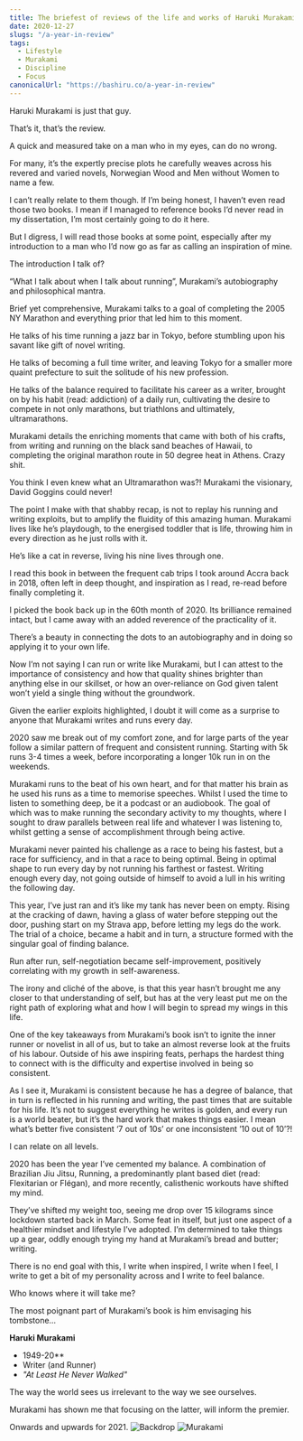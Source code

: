 ```yaml
---
title: The briefest of reviews of the life and works of Haruki Murakami - 2020 in review
date: 2020-12-27
slugs: "/a-year-in-review"
tags:
  - Lifestyle
  - Murakami
  - Discipline
  - Focus
canonicalUrl: "https://bashiru.co/a-year-in-review"
---
```

Haruki Murakami is just that guy. 

That’s it, that’s the review. 

A quick and measured take on a man who in my eyes, can do no wrong. 

For many, it’s the expertly precise plots he carefully weaves across his revered and varied novels, Norwegian Wood and Men without Women to name a few. 

I can’t really relate to them though. If I’m being honest, I haven’t even read those two books. I mean if I managed to reference books I’d never read in my dissertation, I’m most certainly going to do it here.

But I digress, I will read those books at some point, especially after my introduction to a man who I’d now go as far as calling an inspiration of mine. 

The introduction I talk of? 

“What I talk about when I talk about running”, Murakami’s autobiography and philosophical mantra. 

Brief yet comprehensive, Murakami talks to a goal of completing the 2005 NY Marathon and everything prior that led him to this moment. 

He talks of his time running a jazz bar in Tokyo, before stumbling upon his savant like gift of novel writing. 

He talks of becoming a full time writer, and leaving Tokyo for a smaller more quaint prefecture to suit the solitude of his new profession. 

He talks of the balance required to facilitate his career as a writer, brought on by his habit (read: addiction) of a daily run, cultivating the desire to compete in not only marathons, but triathlons and ultimately, ultramarathons. 

Murakami details the enriching moments that came with both of his crafts, from writing and running on the black sand beaches of Hawaii, to completing the original marathon route in 50 degree heat in Athens. Crazy shit.

You think I even knew what an Ultramarathon was?! Murakami the visionary, David Goggins could never!

The point I make with that shabby recap, is not to replay his running and writing exploits, but to amplify the fluidity of this amazing human. Murakami lives like he’s playdough, to the energised toddler that is life, throwing him in every direction as he just rolls with it.

He’s like a cat in reverse, living his nine lives through one. 

I read this book in between the frequent cab trips I took around Accra back in 2018, often left in deep thought, and inspiration as I read, re-read before finally completing it.  

I picked the book back up in the 60th month of 2020. Its brilliance remained intact, but I came away with an added reverence of the practicality of it. 

There’s a beauty in connecting the dots to an autobiography and in doing so applying it to your own life.

Now I’m not saying I can run or write like Murakami, but I can attest to the importance of consistency and how that quality shines brighter than anything else in our skillset, or how an over-reliance on God given talent won’t yield a single thing without the groundwork.

Given the earlier exploits highlighted, I doubt it will come as a surprise to anyone that Murakami writes and runs every day. 

2020 saw me break out of my comfort zone, and for large parts of the year follow a similar pattern of frequent and consistent running. Starting with 5k runs 3-4 times a week, before incorporating a longer 10k run in on the weekends.

Murakami runs to the beat of his own heart, and for that matter his brain as he used his runs as a time to memorise speeches. Whilst I used the time to listen to something deep, be it a podcast or an audiobook. The goal of which was to make running the secondary activity to my thoughts, where I sought to draw parallels between real life and whatever I was listening to, whilst getting a sense of accomplishment through being active.

Murakami never painted his challenge as a race to being his fastest, but a race for sufficiency, and in that a race to being optimal. Being in optimal shape to run every day by not running his farthest or fastest. Writing enough every day, not going outside of himself to avoid a lull in his writing the following day. 

This year, I’ve just ran and it’s like my tank has never been on empty. Rising at the cracking of dawn, having a glass of water before stepping out the door, pushing start on my Strava app, before letting my legs do the work. The trial of a choice, became a habit and in turn, a structure formed with the singular goal of finding balance. 

Run after run, self-negotiation became self-improvement, positively correlating with my growth in self-awareness.

The irony and cliché of the above, is that this year hasn’t brought me any closer to that understanding of self, but has at the very least put me on the right path of exploring what and how I will begin to spread my wings in this life.

One of the key takeaways from Murakami’s book isn’t to ignite the inner runner or novelist in all of us, but to take an almost reverse look at the fruits of his labour. Outside of his awe inspiring feats, perhaps the hardest thing to connect with is the difficulty and expertise involved in being so consistent. 

As I see it, Murakami is consistent because he has a degree of balance, that in turn is reflected in his running and writing, the past times that are suitable for his life. It’s not to suggest everything he writes is golden, and every run is a world beater, but it’s the hard work that makes things easier. I mean what’s better five  consistent ‘7 out of 10s’  or one inconsistent ’10 out of 10’?!

I can relate on all levels. 

2020 has been the year I’ve cemented my balance. A combination of Brazilian Jiu Jitsu, Running, a predominantly plant based diet (read: Flexitarian or Flégan), and more recently, calisthenic workouts have shifted my mind. 

They’ve shifted my weight too, seeing me drop over 15 kilograms since lockdown started back in March. Some feat in itself, but just one aspect of a healthier mindset and lifestyle I’ve adopted. I’m determined to take things up a gear, oddly enough trying my hand at Murakami’s bread and butter; writing. 

There is no end goal with this, I write when inspired, I write when I feel, I write to get a bit of my personality across and I write to feel balance. 

Who knows where it will take me?

The most poignant part of Murakami’s book is him envisaging his tombstone…

**Haruki Murakami**
- 1949-20**
- Writer (and Runner)
- *"At Least He Never Walked"*


The way the world sees us irrelevant to the way we see ourselves. 

Murakami has shown me that focusing on the latter, will inform the premier. 

Onwards and upwards for 2021. 
![Backdrop](./backdrop.png)
![Murakami](./murakami.png)